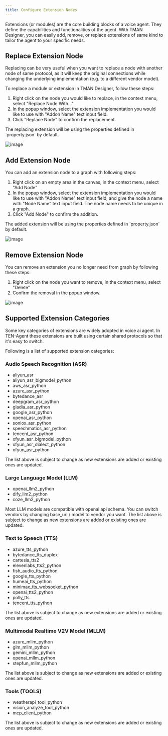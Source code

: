 ```yaml
---
title: Configure Extension Nodes
---
```


Extensions (or modules) are the core building blocks of a voice agent. They define the capabilities and functionalities of the agent. With TMAN Designer, you can easily add, remove, or replace extensions of same kind to tailor the agent to your specific needs.

## Replace Extension Node

Replacing can be very useful when you want to replace a node with another node of same protocol, as it will keep the original connections while changing the underlying implementation (e.g. to a different vendor model).

To replace a module or extension in TMAN Designer, follow these steps:

1. Right click on the node you would like to replace, in the context menu, select "Replace Node With..."
2. In the popup window, select the extension implementation you would like to use with "Addon Name" text input field.
3. Click "Replace Node" to confirm the replacement.

<Callout title="Note">
The replacing extension will be using the properties defined in `property.json` by default.
</Callout>

![image](https://ten-framework-assets.s3.amazonaws.com/blog/main-control/three.png)

## Add Extension Node

You can add an extension node to a graph with following steps:

1. Right click on an empty area in the canvas, in the context menu, select "Add Node"
2. In the popup window, select the extension implementation you would like to use with "Addon Name" text input field, and give the node a name with "Node Name" text input field. The node name needs to be unique in a graph.
3. Click "Add Node" to confirm the addition.

<Callout title="Note">
The added extension will be using the properties defined in `property.json` by default.
</Callout>

![image](https://ten-framework-assets.s3.amazonaws.com/blog/main-control/six.png)

## Remove Extension Node

You can remove an extension you no longer need from graph by following these steps:

1. Right click on the node you want to remove, in the context menu, select "Delete"
2. Confirm the removal in the popup window.

![image](https://ten-framework-assets.s3.amazonaws.com/blog/main-control/four.png)

## Supported Extension Categories

Some key categories of extensions are widely adopted in voice ai agent. In TEN-Agent these extensions are built using certain shared protocols so that it's easy to switch.

Following is a list of supported extension categories:

### Audio Speech Recognition (ASR)

- aliyun_asr
- aliyun_asr_bigmodel_python
- aws_asr_python
- azure_asr_python
- bytedance_asr
- deepgram_asr_python
- gladia_asr_python
- google_asr_python
- openai_asr_python
- soniox_asr_python
- speechmatics_asr_python
- tencent_asr_python
- xfyun_asr_bigmodel_python
- xfyun_asr_dialect_python
- xfyun_asr_python

<Callout title="Note">
The list above is subject to change as new extensions are added or existing ones are updated.
</Callout>

### Large Language Model (LLM)

- openai_llm2_python
- dify_llm2_python
- coze_llm2_python

<Callout title="Note">
Most LLM models are compatible with openai api schema. You can switch vendors by changing base_uri / model to vendor you want.
</Callout>
<Callout title="Note">
The list above is subject to change as new extensions are added or existing ones are updated.
</Callout>

### Text to Speech (TTS)

- azure_tts_python
- bytedance_tts_duplex
- cartesia_tts2
- elevenlabs_tts2_python
- fish_audio_tts_python
- google_tts_python
- humeai_tts_python
- minimax_tts_websocket_python
- openai_tts2_python
- polly_tts
- tencent_tts_python

<Callout title="Note">
The list above is subject to change as new extensions are added or existing ones are updated.
</Callout>

### Multimodal Realtime V2V Model (MLLM)

- azure_mllm_python
- glm_mllm_python
- gemini_mllm_python
- openai_mllm_python
- stepfun_mllm_python

<Callout title="Note">
The list above is subject to change as new extensions are added or existing ones are updated.
</Callout>

### Tools (TOOLS)

- weatherapi_tool_python
- vision_analyze_tool_python
- mcp_client_python

<Callout title="Note">
The list above is subject to change as new extensions are added or existing ones are updated.
</Callout>